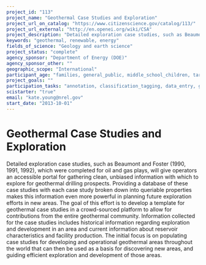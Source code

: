 ```yaml
---
project_id: "113"
project_name: "Geothermal Case Studies and Exploration"
project_url_on_catalog: "https://www.citizenscience.gov/catalog/113/"
project_url_external: "http://en.openei.org/wiki/CSA"
project_description: "Detailed exploration case studies, such as Beaumont and Foster (1990, 1991, 1992), which were completed for oil and gas plays, will give operators an accessible portal for gathering clean, unbiased information with which to explore for geothermal drilling prospects.  Providing a database of these case studies with each case study broken down into queriable properties makes this information even more powerful in planning future exploration efforts in new areas. The goal of this effort is to develop a template for geothermal case studies in a crowd-sourced platform to allow for contributions from the entire geothermal community. Information collected for the case studies includes historical information regarding exploration and development in an area and current information about reservoir characteristics and facility production. The initial focus is on populating case studies for developing and operational geothermal areas throughout the world that can then be used as a basis for discovering new areas, and guiding efficient exploration and development of those areas."
keywords: "geothermal, renewable, energy"
fields_of_science: "Geology and earth science"
project_status: "complete"
agency_sponsor: "Department of Energy (DOE)"
agency_sponsor_other: ""
geographic_scope: "International"
participant_age: "families, general_public, middle_school_children, targeted_group, teens, Other"
project_goals: ""
participation_tasks: "annotation, classification_tagging, data_entry, geolocation"
scistarter: "true"
email: "kate.young@nrel.gov"
start_date: "2013-10-01"
---
```


# Geothermal Case Studies and Exploration

Detailed exploration case studies, such as Beaumont and Foster (1990, 1991, 1992), which were completed for oil and gas plays, will give operators an accessible portal for gathering clean, unbiased information with which to explore for geothermal drilling prospects.  Providing a database of these case studies with each case study broken down into queriable properties makes this information even more powerful in planning future exploration efforts in new areas. The goal of this effort is to develop a template for geothermal case studies in a crowd-sourced platform to allow for contributions from the entire geothermal community. Information collected for the case studies includes historical information regarding exploration and development in an area and current information about reservoir characteristics and facility production. The initial focus is on populating case studies for developing and operational geothermal areas throughout the world that can then be used as a basis for discovering new areas, and guiding efficient exploration and development of those areas.
